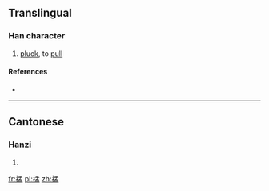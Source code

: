 ==Translingual==

===Han character===
{{Han char|rn=64|rad=手|as=08|sn=11|four=|canj=手弓木廿 (QNDT)|ids=⿰[[扌]][[孟]]}}

# {{label|zh|Cantonese}} [[pluck]], to [[pull]]

====References====
* {{Han ref|kx=0440.181|hdz=31909.041|uh=63B9|ud=25529}}

----

==Cantonese==

===Hanzi===
{{yue-hanzi|jyut=[[maang1]], [[mang1]], [[mang3]]|y=maang1, mang1, mang3}}

# {{defn|lang=yue|sort=手08}}

[[fr:掹]]
[[pl:掹]]
[[zh:掹]]
